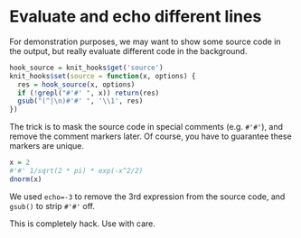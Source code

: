 # Evaluate and echo different lines
 
For demonstration purposes, we may want to show some source code in the output,
but really evaluate different code in the background.

```r
hook_source = knit_hooks$get('source')
knit_hooks$set(source = function(x, options) {
  res = hook_source(x, options)
  if (!grepl("#'#' ", x)) return(res)
  gsub("(^|\n)#'#' ", '\\1', res)
})
```

The trick is to mask the source code in special comments (e.g. `#'#'`), and
remove the comment markers later. Of course, you have to guarantee these markers
are unique.

```r
x = 2
#'#' 1/sqrt(2 * pi) * exp(-x^2/2)
dnorm(x)
```


We used `echo=-3` to remove the 3rd expression from the source code, and
`gsub()` to strip `#'#'` off.

This is completely hack. Use with care.

